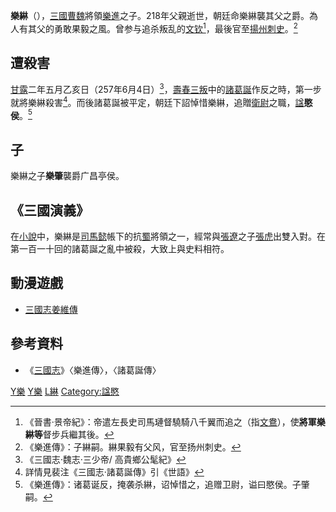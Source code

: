 '''樂綝'''（{{bd|？||257年|6月4日|catIdx=L樂}}），[[三國|三國]][[曹魏|曹魏]]將領[[樂進|樂進]]之子。218年父親逝世，朝廷命樂綝襲其父之爵。為人有其父的勇敢果毅之風。曾参与追杀叛乱的[[文钦|文钦]]<ref>《晉書·景帝紀》：帝遣左長史司馬璉督驍騎八千翼而追之（指[[文鴦|文鴦]]），使'''將軍樂綝等'''督步兵繼其後。</ref>，最後官至[[揚州刺史部|揚州]][[刺史|刺史]]。<ref>《樂進傳》：子綝嗣。綝果毅有父风，官至扬州刺史。</ref>

== 遭殺害 ==
{{see also|諸葛誕之亂}}
[[甘露_(东吴)|甘露]]二年五月乙亥日（257年6月4日）<ref>《三國志·魏志·三少帝/ 高貴鄉公髦紀》</ref>，[[壽春三叛|壽春三叛]]中的[[諸葛誕|諸葛誕]]作反之時，第一步就將樂綝殺害<ref>詳情見裴注《三國志·諸葛誕傳》引《世語》</ref>。而後諸葛誕被平定，朝廷下詔悼惜樂綝，追贈[[衛尉|衛尉]]之職，[[谥号|諡]]'''愍侯'''。<ref>《樂進傳》：诸葛诞反，掩袭杀綝，诏悼惜之，追赠卫尉，谥曰愍侯。子肇嗣。</ref>

== 子 ==
樂綝之子'''樂肇'''襲爵广昌亭侯。

== 《三國演義》 ==
在[[三国演义|小說]]中，樂綝是[[司馬懿|司馬懿]]帳下的抗[[蜀汉|蜀]]將領之一，經常與[[張遼|張遼]]之子[[張虎_(軍事人物)|張虎]]出雙入對。在第一百一十回的諸葛誕之亂中被殺，大致上與史料相符。

== 動漫遊戲 ==
* [[三國志姜維傳|三國志姜維傳]]

== 參考資料 ==
*《[[三國志|三國志]]》〈樂進傳〉，〈諸葛誕傳〉

[[Category:曹魏刺史|Y樂]]
[[Category:曹魏军事人物|Y樂]]
[[Category:乐姓|L綝]]
[[Category:諡愍|Category:諡愍]]